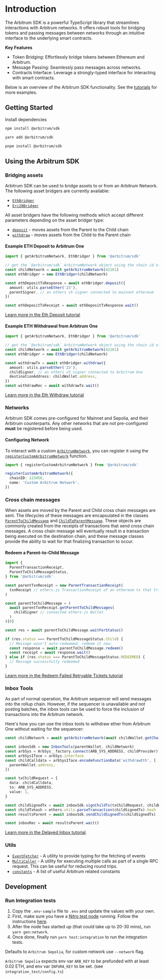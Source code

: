 # Introduction

The Arbitrum SDK is a powerful TypeScript library that streamlines interactions with Arbitrum networks. It offers robust tools for bridging tokens and passing messages between networks through an intuitive interface to the underlying smart contracts.

**Key Features**

- Token Bridging: Effortlessly bridge tokens between Ethereum and Arbitrum.
- Message Passing: Seamlessly pass messages across networks.
- Contracts Interface: Leverage a strongly-typed interface for interacting with smart contracts.

Below is an overview of the Arbitrum SDK functionality. See the [tutorials](https://github.com/OffchainLabs/arbitrum-tutorials) for more examples.

## Getting Started

Install dependencies


<Tabs>
<TabItem value="npm" label="npm">

```sh
npm install @arbitrum/sdk
```

</TabItem>
<TabItem value="yarn" label="yarn">

```sh
yarn add @arbitrum/sdk
```

</TabItem>
<TabItem value="pnpm" label="pnpm">

```sh
pnpm install @arbitrum/sdk
```

</TabItem>
</Tabs>

## Using the Arbitrum SDK

### Bridging assets

Arbitrum SDK can be used to bridge assets to or from an Arbitrum Network. The following asset bridgers are currently available:

- [`EthBridger`](./reference/assetBridger/ethBridger.md)
- [`Erc20Bridger`](./reference/assetBridger/erc20Bridger.md)

All asset bridgers have the following methods which accept different parameters depending on the asset bridger type:

- [`deposit`](./reference/assetBridger/assetBridger.md#deposit) - moves assets from the Parent to the Child chain
- [`withdraw`](./reference/assetBridger/assetBridger.md#withdraw) - moves assets from the Child to the Parent chain

#### Example ETH Deposit to Arbitrum One

```ts
import { getArbitrumNetwork, EthBridger } from '@arbitrum/sdk'

// get the `@arbitrum/sdk` ArbitrumNetwork object using the chain id of the Arbitrum One chain
const childNetwork = await getArbitrumNetwork(42161)
const ethBridger = new EthBridger(childNetwork)

const ethDepositTxResponse = await ethBridger.deposit({
  amount: utils.parseEther('23'),
  parentSigner, // an ethers v5 signer connected to mainnet ethereum
})

const ethDepositTxReceipt = await ethDepositTxResponse.wait()
```

[Learn more in the Eth Deposit tutorial](https://github.com/OffchainLabs/arbitrum-tutorials/tree/master/packages/eth-deposit)

#### Example ETH Withdrawal from Arbitrum One

```ts
import { getArbitrumNetwork, EthBridger } from '@arbitrum/sdk'

// get the `@arbitrum/sdk` ArbitrumNetwork object using the chain id of the Arbitrum One chain
const childNetwork = await getArbitrumNetwork(42161)
const ethBridger = new EthBridger(childNetwork)

const withdrawTx = await ethBridger.withdraw({
  amount: utils.parseEther('23'),
  childSigner, // an ethers v5 signer connected to Arbitrum One
  destinationAddress: childWallet.address,
})
const withdrawRec = await withdrawTx.wait()
```

[Learn more in the Eth Withdraw tutorial](https://github.com/OffchainLabs/arbitrum-tutorials/tree/master/packages/eth-withdraw)

### Networks

Arbitrum SDK comes pre-configured for Mainnet and Sepolia, and their Arbitrum counterparts. Any other networks that are not pre-configured **must** be registered before being used.

#### Configuring Network

To interact with a custom [`ArbitrumNetwork`](./reference/dataEntities/networks), you can register it using the [`registerCustomArbitrumNetwork`](./reference/dataEntities/networks.md#registercustomarbitrumnetwork) function.

```ts
import { registerCustomArbitrumNetwork } from '@arbitrum/sdk'

registerCustomArbitrumNetwork({
  chainID: 123456,
  name: 'Custom Arbitrum Network',
})
```

### Cross chain messages

When assets are moved by the Parent and Child cross chain messages are sent. The lifecycles of these messages are encapsulated in the classes [`ParentToChildMessage`](./reference/message/ParentToChildMessage) and [`ChildToParentMessage`](./reference/message/ParentToChildMessage). These objects are commonly created from the receipts of transactions that send cross chain messages. A cross chain message will eventually result in a transaction being executed on the destination chain, and these message classes provide the ability to wait for that finalizing transaction to occur.

#### Redeem a Parent-to-Child Message

```ts
import {
  ParentTransactionReceipt,
  ParentToChildMessageStatus,
} from '@arbitrum/sdk'

const parentTxnReceipt = new ParentTransactionReceipt(
  txnReceipt // ethers-js TransactionReceipt of an ethereum tx that triggered a Parent-to-Child message (say depositing a token via a bridge)
)

const parentToChildMessage = (
  await parentTxnReceipt.getParentToChildMessages(
    childSigner // connected ethers-js Wallet
  )
)[0]

const res = await parentToChildMessage.waitForStatus()

if (res.status === ParentToChildMessageStatus.Child) {
  // Message wasn't auto-redeemed; redeem it now:
  const response = await parentToChildMessage.redeem()
  const receipt = await response.wait()
} else if (res.status === ParentToChildMessageStatus.REDEEMED) {
  // Message successfully redeemed
}
```

[Learn more in the Redeem Failed Retryable Tickets tutorial](https://github.com/OffchainLabs/arbitrum-tutorials/tree/master/packages/redeem-failed-retryable)

### Inbox Tools

As part of normal operation, the Arbitrum sequencer will send messages into the rollup chain. However, if the sequencer is unavailable and not posting batches, the inbox tools can be used to force the inclusion of transactions into the Arbitrum network.

Here's how you can use the inbox tools to withdraw ether from Arbitrum One without waiting for the sequencer:

```ts
const childNetwork = await getArbitrumNetwork(await childWallet.getChainId())

const inboxSdk = new InboxTools(parentWallet, childNetwork)
const arbSys = ArbSys__factory.connect(ARB_SYS_ADDRESS, childProvider)
const arbSysIface = arbSys.interface
const childCalldata = arbSysIface.encodeFunctionData('withdrawEth', [
  parentWallet.address,
])

const txChildRequest = {
  data: childCalldata,
  to: ARB_SYS_ADDRESS,
  value: 1,
}

const childSignedTx = await inboxSdk.signChildTx(txChildRequest, childWallet)
const childTxhash = ethers.utils.parseTransaction(childSignedTx).hash
const resultsParent = await inboxSdk.sendChildSignedTx(childSignedTx)

const inboxRec = await resultsParent.wait()
```

[Learn more in the Delayed Inbox tutorial](https://github.com/OffchainLabs/arbitrum-tutorials/tree/master/packages/delayedInbox-l2msg).

### Utils

- [`EventFetcher`](./reference/utils/eventFetcher) - A utility to provide typing for the fetching of events
- [`MultiCaller`](./reference/utils/multicall#multicaller) - A utility for executing multiple calls as part of a single RPC request. This can be useful for reducing round trips.
- [`constants`](./reference/dataEntities/constants) - A list of useful Arbitrum related constants

## Development

### Run Integration tests

1. Copy the `.env-sample` file to `.env` and update the values with your own.
1. First, make sure you have a [Nitro test node](https://github.com/Offchainlabs/nitro-testnode) running. Follow the instructions [here](https://docs.arbitrum.io/node-running/how-tos/local-dev-node).
1. After the node has started up (that could take up to 20-30 mins), run `yarn gen:network`.
1. Once done, finally run `yarn test:integration` to run the integration tests.

Defaults to `Arbitrum Sepolia`, for custom network use `--network` flag.

`Arbitrum Sepolia` expects env var `ARB_KEY` to be prefunded with at least 0.02 ETH, and env var `INFURA_KEY` to be set.
(see `integration_test/config.ts`)
